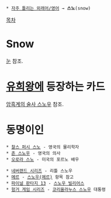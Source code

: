  * [[자주 틀리는 외래어/영어]] → '''스노'''(snow)

[[목차]]

= Snow =
[[눈]] 참조.

= [[유희왕]]에 등장하는 카드 =
[[암흑계의 술사 스노우]] 참조.

= 동명이인 =
 * [[찰스 퍼시 스노]] - 영국의 물리학자
 * [[존 스노우]] - 영국의 의사
 * [[오로라 스노]] - 미국의 포르노 배우

 * [[네버랜드 시리즈]] - 리틀 스노우
 * [[메르]] - [[스노우(메르)]] 항목 참고
 * [[파이널 판타지 13]] - [[스노우 빌리어스]]
 * [[헝거 게임 시리즈]] - [[코리올라누스 스노우]] 대통령 



